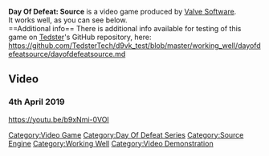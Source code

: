 <strong>Day Of Defeat: Source</strong> is a video game produced by [[Valve Software]].
<br />
It works well, as you can see below.
<br />
==Additional info==
There is additional info available for testing of this game on [[User:Tedster|Tedster]]'s GitHub repository, here:
<br />
https://github.com/TedsterTech/d9vk_test/blob/master/working_well/dayofdefeatsource/dayofdefeatsource.md

==Video==
===4th April 2019===
<youtube>https://youtu.be/b9xNmi-0VOI</youtube>

[[Category:Video Game]]
[[Category:Day Of Defeat Series]]
[[Category:Source Engine]]
[[Category:Working Well]]
[[Category:Video Demonstration]]

